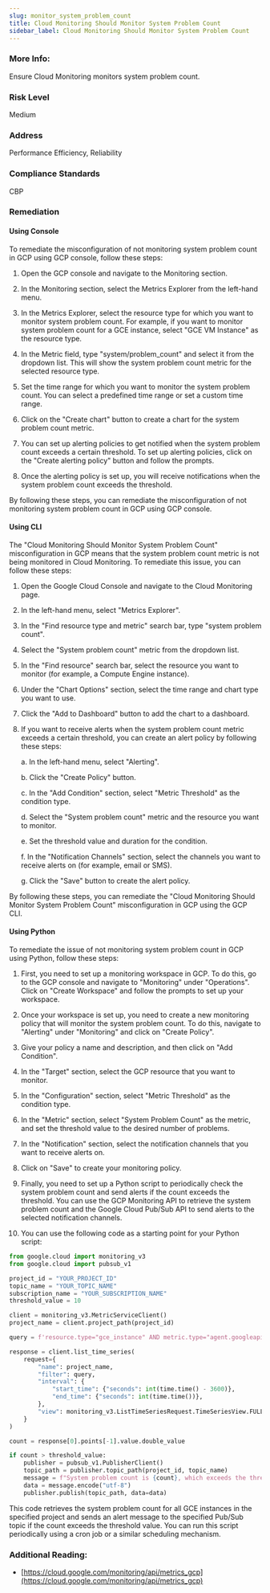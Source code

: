 ```yaml
---
slug: monitor_system_problem_count
title: Cloud Monitoring Should Monitor System Problem Count
sidebar_label: Cloud Monitoring Should Monitor System Problem Count
---
```


### More Info:

Ensure Cloud Monitoring monitors system problem count.

### Risk Level

Medium

### Address

Performance Efficiency, Reliability

### Compliance Standards

CBP

### Remediation

#### Using Console

To remediate the misconfiguration of not monitoring system problem count in GCP using GCP console, follow these steps:

1. Open the GCP console and navigate to the Monitoring section.

2. In the Monitoring section, select the Metrics Explorer from the left-hand menu.

3. In the Metrics Explorer, select the resource type for which you want to monitor system problem count. For example, if you want to monitor system problem count for a GCE instance, select "GCE VM Instance" as the resource type.

4. In the Metric field, type "system/problem_count" and select it from the dropdown list. This will show the system problem count metric for the selected resource type.

5. Set the time range for which you want to monitor the system problem count. You can select a predefined time range or set a custom time range.

6. Click on the "Create chart" button to create a chart for the system problem count metric.

7. You can set up alerting policies to get notified when the system problem count exceeds a certain threshold. To set up alerting policies, click on the "Create alerting policy" button and follow the prompts.

8. Once the alerting policy is set up, you will receive notifications when the system problem count exceeds the threshold.

By following these steps, you can remediate the misconfiguration of not monitoring system problem count in GCP using GCP console.

#### Using CLI

The "Cloud Monitoring Should Monitor System Problem Count" misconfiguration in GCP means that the system problem count metric is not being monitored in Cloud Monitoring. To remediate this issue, you can follow these steps:

1. Open the Google Cloud Console and navigate to the Cloud Monitoring page.

2. In the left-hand menu, select "Metrics Explorer".

3. In the "Find resource type and metric" search bar, type "system problem count".

4. Select the "System problem count" metric from the dropdown list.

5. In the "Find resource" search bar, select the resource you want to monitor (for example, a Compute Engine instance).

6. Under the "Chart Options" section, select the time range and chart type you want to use.

7. Click the "Add to Dashboard" button to add the chart to a dashboard.

8. If you want to receive alerts when the system problem count metric exceeds a certain threshold, you can create an alert policy by following these steps:

   a. In the left-hand menu, select "Alerting".

   b. Click the "Create Policy" button.

   c. In the "Add Condition" section, select "Metric Threshold" as the condition type.

   d. Select the "System problem count" metric and the resource you want to monitor.

   e. Set the threshold value and duration for the condition.

   f. In the "Notification Channels" section, select the channels you want to receive alerts on (for example, email or SMS).

   g. Click the "Save" button to create the alert policy.

By following these steps, you can remediate the "Cloud Monitoring Should Monitor System Problem Count" misconfiguration in GCP using the GCP CLI.

#### Using Python

To remediate the issue of not monitoring system problem count in GCP using Python, follow these steps:

1. First, you need to set up a monitoring workspace in GCP. To do this, go to the GCP console and navigate to "Monitoring" under "Operations". Click on "Create Workspace" and follow the prompts to set up your workspace.

2. Once your workspace is set up, you need to create a new monitoring policy that will monitor the system problem count. To do this, navigate to "Alerting" under "Monitoring" and click on "Create Policy". 

3. Give your policy a name and description, and then click on "Add Condition". 

4. In the "Target" section, select the GCP resource that you want to monitor. 

5. In the "Configuration" section, select "Metric Threshold" as the condition type. 

6. In the "Metric" section, select "System Problem Count" as the metric, and set the threshold value to the desired number of problems. 

7. In the "Notification" section, select the notification channels that you want to receive alerts on. 

8. Click on "Save" to create your monitoring policy. 

9. Finally, you need to set up a Python script to periodically check the system problem count and send alerts if the count exceeds the threshold. You can use the GCP Monitoring API to retrieve the system problem count and the Google Cloud Pub/Sub API to send alerts to the selected notification channels. 

10. You can use the following code as a starting point for your Python script:

```python
from google.cloud import monitoring_v3
from google.cloud import pubsub_v1

project_id = "YOUR_PROJECT_ID"
topic_name = "YOUR_TOPIC_NAME"
subscription_name = "YOUR_SUBSCRIPTION_NAME"
threshold_value = 10

client = monitoring_v3.MetricServiceClient()
project_name = client.project_path(project_id)

query = f'resource.type="gce_instance" AND metric.type="agent.googleapis.com/system/problem_count"'

response = client.list_time_series(
    request={
        "name": project_name,
        "filter": query,
        "interval": {
            "start_time": {"seconds": int(time.time() - 3600)},
            "end_time": {"seconds": int(time.time())},
        },
        "view": monitoring_v3.ListTimeSeriesRequest.TimeSeriesView.FULL,
    }
)

count = response[0].points[-1].value.double_value

if count > threshold_value:
    publisher = pubsub_v1.PublisherClient()
    topic_path = publisher.topic_path(project_id, topic_name)
    message = f"System problem count is {count}, which exceeds the threshold of {threshold_value}."
    data = message.encode("utf-8")
    publisher.publish(topic_path, data=data)
```

This code retrieves the system problem count for all GCE instances in the specified project and sends an alert message to the specified Pub/Sub topic if the count exceeds the threshold value. You can run this script periodically using a cron job or a similar scheduling mechanism.


### Additional Reading:

- [https://cloud.google.com/monitoring/api/metrics_gcp](https://cloud.google.com/monitoring/api/metrics_gcp) 

